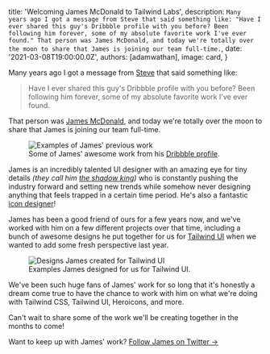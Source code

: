 
  title: 'Welcoming James McDonald to Tailwind Labs',
  description: `Many years ago I got a message from Steve that said something like: "Have I ever shared this guy's Dribbble profile with you before? Been following him forever, some of my absolute favorite work I've ever found." That person was James McDonald, and today we're totally over the moon to share that James is joining our team full-time.`,
  date: '2021-03-08T19:00:00.0Z',
  authors: [adamwathan],
  image: card,
}

Many years ago I got a message from [Steve](https://twitter.com/steveschoger) that said something like:

> Have I ever shared this guy's Dribbble profile with you before? Been following him forever, some of my absolute favorite work I've ever found.

That person was [James McDonald](https://dribbble.com/james), and today we're totally over the moon to share that James is joining our team full-time.

<figure>
  <img src={jamesWorkExamples} alt="Examples of James' previous work" />
  <figcaption>
    Some of James' awesome work from his <a href="https://dribbble.com/james">Dribbble profile</a>.
  </figcaption>
</figure>

James is an incredibly talented UI designer with an amazing eye for tiny details _(they call him [the shadow king](https://dribbble.com/shots/3985645-Newsletter-Sign-Up))_ who is constantly pushing the industry forward and setting new trends while somehow never designing anything that feels trapped in a certain time period. He's also a fantastic [icon designer](https://dribbble.com/shots/14568974-)!

James has been a good friend of ours for a few years now, and we've worked with him on a few different projects over that time, including a bunch of awesome designs he put together for us for <a href="https://tailwindui.com/">Tailwind UI</a> when we wanted to add some fresh perspective last year.

<figure>
  <img src={tailwindUiExamples} alt="Designs James created for Tailwind UI" />
  <figcaption>
    Examples James designed for us for Tailwind UI.
  </figcaption>
</figure>

We've been such huge fans of James' work for so long that it's honestly a dream come true to have the chance to work with him on what we're doing with Tailwind CSS, Tailwind UI, Heroicons, and more.

Can't wait to share some of the work we'll be creating together in the months to come!

Want to keep up with James' work? <a href="https://twitter.com/jamesm">Follow James on Twitter →</a>
